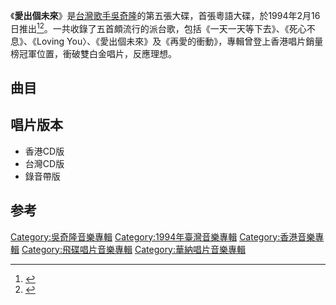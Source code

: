 {{Album infobox | <!-- See Wikipedia:WikiProject_Albums -->
| Name        = 愛出個未來
| Type        = [[專輯|專輯]]
| Artist      = [[吳奇隆|吳奇隆]]
| Cover       = 
| Released    = 1994年2月16日
| Recorded    = 1993年7月-11月<ref name="isrc">[http://isrc.ncl.edu.tw/music_view.aspx?item=1631 吳奇隆 / 愛出個未來 - 國際標準錄音錄影資料代碼查詢系統] {{Wayback|url=http://isrc.ncl.edu.tw/music_view.aspx?item=1631 |date=20180209002946 }} ISRC. {{zh-tw}}</ref>
| Genre       = [[粵語流行音樂|粵語流行音樂]]
| Length      = 44:37
| Label       = [[華納唱片_(香港)|華納唱片 (香港)]]
| Last album  = [[驀然回首_(吳奇隆專輯)|驀然回首]]<br>（1993年）
| This album  = '''愛出個未來'''<br>（1994年）
| Next album  = [[想找一個地方|想找一個地方]]<br>（1994年）
}}

《'''愛出個未來'''》是[[台灣|台灣]][[歌手|歌手]][[吳奇隆|吳奇隆]]的第五張大碟，首張粵語大碟，於1994年2月16日推出<ref>{{Cite book|title=中国歌星成名金曲 包括香港 台湾地区|last=黄新华，何敏静，肖朝晶编著|first=|publisher=南昌：百花洲文艺出版社|year=1994.12|isbn=7-80579-567-3|location=|pages=543}}</ref><ref>{{Cite book|title=80年代的宝贝们|last=何从主编；杨国伟等摄影；右意达漫画|first=|publisher=南昌：二十一世纪出版社|year=2003.08|isbn=7-5391-2305-2|location=|pages=87}}</ref>。一共收錄了五首頗流行的派台歌，包括《一天一天等下去》、《死心不息》、《Loving You〉、《愛出個未來》及《再愛的衝動》，專輯曾登上香港唱片銷量榜冠軍位置，衝破雙白金唱片，反應理想。

==曲目==
{{tracklist
| headline     = 
| total_length = 44:37
| title_width  = 16%

| title1         = 愛出個未來
| music1         = [[木森敏之|木森敏之]]
| lyrics1        = [[周禮茂|周禮茂]]
| arranger1      = [[杜自持|杜自持]]
| producer1      = [[陳志康_(音樂人)|陳志康]]
| note1          = 
| longnote1      = '''第二主打'''<br>改編自[[中西保志|中西保志]]的《君が微笑むなら》<br>國語版本為《好想忘了愛》
| length1        = 4:32

| title2         = 愛人還是你
| music2         = [[王傑_(歌手)|王傑]]
| lyrics2        = 周禮茂
| arranger2      = 杜自持
| producer2      = 陳志康
| note2          = 
| longnote2      = 國語原曲為《為愛流過淚》
| length2        = 4:25

| title3         = 終於深愛你
| music3         = [[李子恆|李子恆]]
| lyrics3        = [[潘源良|潘源良]]
| arranger3      = [[何國杰|何國杰]]
| producer3      = 陳志康
| note3          = 
| longnote3      = 國語原曲為《流星》
| length3        = 5:06

| title4         = Loving You
| music4         = [[橫山輝一|橫山輝一]]
| lyrics4        = 周禮茂
| arranger4      = [[甘志偉|甘志偉]]
| producer4      = 陳志康
| note4          = 
| longnote4      = '''第一主打'''<br>改編自橫山輝一的《Loving You》<br>國語版本為《Loving You》
| length4        = 3:37

| title5         = 再愛的衝動
| music5         = [[都志見隆|都志見隆]]
| lyrics5        = 周禮茂
| arranger5      = 杜自持
| producer5      = 陳志康
| longnote5      = '''第三主打'''<br>改編自中西保志的《最後の雨》<br>同曲曲目：[[蘇永康|蘇永康]]《讓我暖一些》<br>國語版本為蘇永康《太接近夜》
| length5        = 4:42

| title6         = 在我的天空下擁抱你
| music6         = [[馬飼野康二|馬飼野康二]]
| lyrics6        = [[陳少琪|陳少琪]]
| arranger6      = 陳志康
| producer6      = 陳志康
| note6          = 
| longnote6      = 改編自[[光GENJI|光GENJI]]的《[[勇氣100%|勇氣100%]]》
| length6        = 4:11

| title7         = 從來沒有這樣的孤單
| music7         = [[劉諾生|劉諾生]]
| lyrics7        = 陳少琪
| arranger7      = 劉諾生
| producer7      = 陳志康
| note7          = 
| longnote7      = 
| length7        = 4:40
 
| title8         = 一天一天等下去
| music8         = 李子恆
| lyrics8        = 潘源良
| arranger8      = 何國杰
| producer8      = 李子恆<br>陳志康
| note8          = 
| longnote8      = '''重新收錄'''<br>電影《[[新同居時代|新同居時代]]》粵語版插曲<br>國語原曲為《煙火》
| length8        = 3:58

| title9         = 戀愛探險
| music9         = [[Brand_New_Omega_Tribe|Brand New Omega Tribe]]
| lyrics9        = [[梁芷珊|梁芷珊]]
| arranger9      = 杜自持
| producer9      = 陳志康
| longnote9      = 改編自[[Brand_New_Omega_Tribe|Brand New Omega Tribe]]的《愛さなくていいから》
| length9        = 4:49

| title10        = 死心不息
| music10        = [[陳大力|陳大力]]<br>[[陳秀男|陳秀男]]
| lyrics10       = [[劉卓輝|劉卓輝]]
| arranger10     = 何國杰
| producer10     = 李子恆<br>陳志康
| longnote10     = '''重新收錄'''<br>國語原曲為《驀然回首》
| length10       = 4:38
}}

== 唱片版本 ==
*香港CD版
*台灣CD版
*錄音帶版

==参考==
{{reflist}}

{{吳奇隆}}
{{小虎隊 (台灣)}}
[[Category:吳奇隆音樂專輯|Category:吳奇隆音樂專輯]]
[[Category:1994年臺灣音樂專輯|Category:1994年臺灣音樂專輯]]
[[Category:香港音樂專輯|Category:香港音樂專輯]]
[[Category:飛碟唱片音樂專輯|Category:飛碟唱片音樂專輯]]
[[Category:華納唱片音樂專輯|Category:華納唱片音樂專輯]]